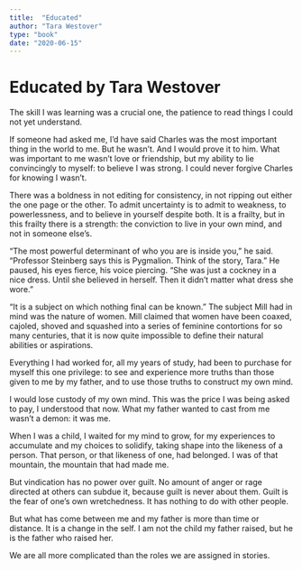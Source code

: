 ```yaml
---
title:  "Educated"
author: "Tara Westover"
type: "book"
date: "2020-06-15"
---
```


# Educated by Tara Westover

The skill I was learning was a crucial one, the patience to read things I could not yet understand.


If someone had asked me, I’d have said Charles was the most important thing in the world to me. But he wasn’t. And I would prove it to him. What was important to me wasn’t love or friendship, but my ability to lie convincingly to myself: to believe I was strong. I could never forgive Charles for knowing I wasn’t.


There was a boldness in not editing for consistency, in not ripping out either the one page or the other. To admit uncertainty is to admit to weakness, to powerlessness, and to believe in yourself despite both. It is a frailty, but in this frailty there is a strength: the conviction to live in your own mind, and not in someone else’s.


“The most powerful determinant of who you are is inside you,” he said. “Professor Steinberg says this is Pygmalion. Think of the story, Tara.” He paused, his eyes fierce, his voice piercing. “She was just a cockney in a nice dress. Until she believed in herself. Then it didn’t matter what dress she wore.”


“It is a subject on which nothing final can be known.” The subject Mill had in mind was the nature of women. Mill claimed that women have been coaxed, cajoled, shoved and squashed into a series of feminine contortions for so many centuries, that it is now quite impossible to define their natural abilities or aspirations.


Everything I had worked for, all my years of study, had been to purchase for myself this one privilege: to see and experience more truths than those given to me by my father, and to use those truths to construct my own mind.


I would lose custody of my own mind. This was the price I was being asked to pay, I understood that now. What my father wanted to cast from me wasn’t a demon: it was me.


When I was a child, I waited for my mind to grow, for my experiences to accumulate and my choices to solidify, taking shape into the likeness of a person. That person, or that likeness of one, had belonged. I was of that mountain, the mountain that had made me.


But vindication has no power over guilt. No amount of anger or rage directed at others can subdue it, because guilt is never about them. Guilt is the fear of one’s own wretchedness. It has nothing to do with other people.


But what has come between me and my father is more than time or distance. It is a change in the self. I am not the child my father raised, but he is the father who raised her.


We are all more complicated than the roles we are assigned in stories.


